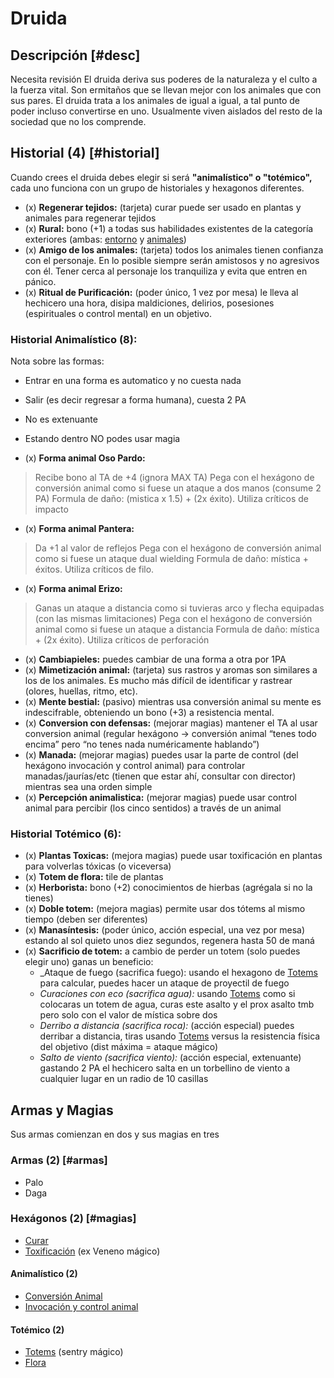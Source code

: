 
# Druida

<Bleed>
  <Screenshot src={druidPic} alt="placeholder" full />
</Bleed>

## Descripción [#desc]

<Callout type="warning" emoji="🔎">
  Necesita revisión
</Callout>
El druida deriva sus poderes de la naturaleza y el culto a la fuerza vital. Son ermitaños
que se llevan mejor con los animales que con sus pares. El druida trata a los animales
de igual a igual, a tal punto de poder incluso convertirse en uno. Usualmente 
viven aislados del resto de la sociedad que no los comprende.

## Historial (4) [#historial]
Cuando crees el druida debes elegir si será **"animalístico" o "totémico",** cada uno funciona con un grupo de historiales y hexagonos diferentes.

- (x) **Regenerar tejidos:** (tarjeta) curar puede ser usado en plantas y animales para regenerar tejidos
- (x) **Rural:** bono (+1) a todas sus habilidades existentes de la categoría exteriores (ambas: [entorno](/docs/list-skills/individual#cat-ext-entorno) y [animales](/docs/list-skills/individual#cat-ext-animales))
- (x) **Amigo de los animales:** (tarjeta) todos los animales tienen confianza con el personaje. En lo posible siempre serán amistosos y no agresivos con él. Tener cerca al personaje los tranquiliza y evita que entren en pánico.
- (x) **Ritual de Purificación:** (poder único, 1 vez por mesa) le lleva al hechicero una hora, disipa maldiciones, delirios, posesiones (espirituales o control mental) en un objetivo.

### Historial Animalístico (8):
Nota sobre las formas: 
- Entrar en una forma es automatico y no cuesta nada
- Salir (es decir regresar a forma humana), cuesta 2 PA
- No es extenuante
- Estando dentro NO podes usar magia

- (x) **Forma animal Oso Pardo:**
>  Recibe bono al TA de +4 (ignora MAX TA)
>  Pega con el hexágono de conversión animal como si fuese un ataque a dos manos (consume  2 PA)
>  Formula de daño: (mistica x 1.5) + (2x éxito). Utiliza críticos de impacto
- (x) **Forma animal Pantera:** 
>  Da +1 al valor de reflejos
>  Pega con el hexágono de conversión animal como si fuese un ataque dual wielding
>  Formula de daño: mística + éxitos. Utiliza críticos de filo.
- (x) **Forma animal Erizo:** 
>  Ganas un ataque a distancia como si tuvieras arco y flecha equipadas (con las mismas limitaciones)
>  Pega con el hexágono de conversión animal como si fuese un ataque a distancia
>  Formula de daño: mística + (2x éxito). Utiliza críticos de perforación
- (x) **Cambiapieles:** puedes cambiar de una forma a otra por 1PA
- (x) **Mimetización animal:** (tarjeta) sus rastros y aromas son similares a los de los animales. Es mucho más difícil de identificar y rastrear (olores, huellas, ritmo, etc).
- (x) **Mente bestial:** (pasivo) mientras usa conversión animal su mente es indescifrable, obteniendo un bono (+3) a resistencia mental.
- (x) **Conversion con defensas:** (mejorar magias) mantener el TA al usar conversion animal (regular hexágono -> conversión animal “tenes todo encima” pero “no tenes nada numéricamente hablando”)
- (x) **Manada:** (mejorar magias) puedes usar la parte de control (del hexágono invocación y control animal) para controlar manadas/jaurías/etc (tienen que estar ahí, consultar con director) mientras sea una orden simple
- (x) **Percepción animalistica:** (mejorar magias) puede usar control animal para percibir (los cinco sentidos) a través de un animal

### Historial Totémico (6):
- (x) **Plantas Toxicas:** (mejora magias) puede usar toxificación en plantas para volverlas tóxicas (o viceversa)
- (x) **Totem de flora:** tile de plantas
- (x) **Herborista:** bono (+2) conocimientos de hierbas (agrégala si no la tienes)
- (x) **Doble totem:** (mejora magias) permite usar dos tótems al mismo tiempo (deben ser diferentes) 
- (x) **Manasíntesis:** (poder único, acción especial, una vez por mesa) estando al sol quieto unos diez segundos, regenera hasta 50 de maná
- (x) **Sacrificio de totem:** a cambio de perder un totem (solo puedes elegir uno) ganas un beneficio:
    - _Ataque de fuego (sacrifica fuego): usando el hexagono de [Totems](/docs/list-hexagons/e24) para calcular, puedes hacer un ataque de proyectil de fuego
    - _Curaciones con eco (sacrifica agua):_ usando [Totems](/docs/list-hexagons/e24) como si colocaras un totem de agua, curas este asalto y el prox asalto tmb pero solo con el valor de mística sobre dos
    - _Derribo a distancia (sacrifica roca):_ (acción especial) puedes derribar a distancia, tiras usando [Totems](/docs/list-hexagons/e24) versus la resistencia física del objetivo (dist máxima = ataque mágico)
    - _Salto de viento (sacrifica viento):_ (acción especial, extenuante) gastando 2 PA el hechicero salta en un torbellino de viento a cualquier lugar en un radio de 10 casillas

## Armas y Magias
Sus armas comienzan en dos y sus magias en tres

### Armas (2) [#armas]

- Palo
- Daga

### Hexágonos (2) [#magias]

- [Curar](/docs/list-hexagons/e18)
- [Toxificación](/docs/list-hexagons/e15) (ex Veneno mágico)

#### Animalístico (2)

- [Conversión Animal](/docs/list-hexagons/e26)
- [Invocación y control animal](/docs/list-hexagons/e05)

#### Totémico (2)

- [Totems](/docs/list-hexagons/e24) (sentry mágico)
- [Flora](/docs/list-hexagons/e03)
